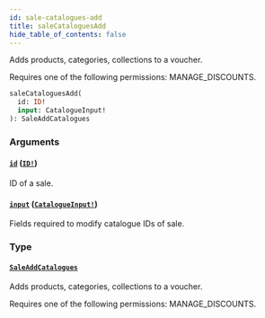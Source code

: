 ```yaml
---
id: sale-catalogues-add
title: saleCataloguesAdd
hide_table_of_contents: false
---
```


Adds products, categories, collections to a voucher.

Requires one of the following permissions: MANAGE_DISCOUNTS.

```graphql
saleCataloguesAdd(
  id: ID!
  input: CatalogueInput!
): SaleAddCatalogues
```

### Arguments

#### [`id`](#) ([`ID!`](../../../developer/api-reference/scalars/id))

ID of a sale.

#### [`input`](#) ([`CatalogueInput!`](../../../developer/api-reference/inputs/catalogue-input))

Fields required to modify catalogue IDs of sale.

### Type

#### [`SaleAddCatalogues`](../../../developer/api-reference/objects/sale-add-catalogues)

Adds products, categories, collections to a voucher.

Requires one of the following permissions: MANAGE_DISCOUNTS.
